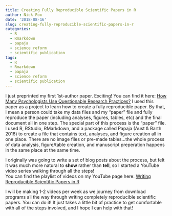 ```yaml
---
title: Creating Fully Reproducible Scientific Papers in R
author: Nick Fox
date: '2018-08-16'
slug: creating-fully-reproducible-scientific-papers-in-r
categories:
  - R
  - Rmarkdown
  - papaja
  - science reform
  - scientific publication
tags:
  - R
  - Rmarkdown
  - papaja
  - science reform
  - scientific publication
---
```


I just preprinted my first 1st-author paper. Exciting! You can find it here: <a href="https://psyarxiv.com/3v7hx/" target="_blank">How Many Psychologists Use Questionable Research Practices?</a>
I used this paper as a project to learn how to create a fully reproducible paper.  By that, I mean a person could take my data files and my "paper" file and fully reproduce the paper (including analyses, figures, tables, etc) and the final document all in one step.  The special part of this process is the "paper" file.  I used R, RStudio, RMarkdown, and a package called Papaja (Aust & Barth 2016) to create a file that contains text, analyses, and figure creation all in one place.  There are no image files or pre-made tables...the whole process of data analysis, figure/table creation, and manuscript preperation happens in the same place at the same time.

I originally was going to write a set of blog posts about the process, but felt it was much more natural to <b>show</b> rather than <b>tell</b>, so I started a YouTube video series walking through all the steps!  
You can find the playlist of videos on my YouTube page here: <a href="https://www.youtube.com/watch?v=MxCnnqpnN5Y&list=PLmvNihjFsoM5hpQdqoI7onL4oXDSQ0ym8" target="_blank">Writing Reproducible Scientific Papers in R</a>

I will be making 1-2 videos per week as we journey from download programs all the way through writing completely reproducible scientific papers.  You can do it! It just takes a little bit of practice to get comfortable with all of the steps involved, and I hope I can help with that!
